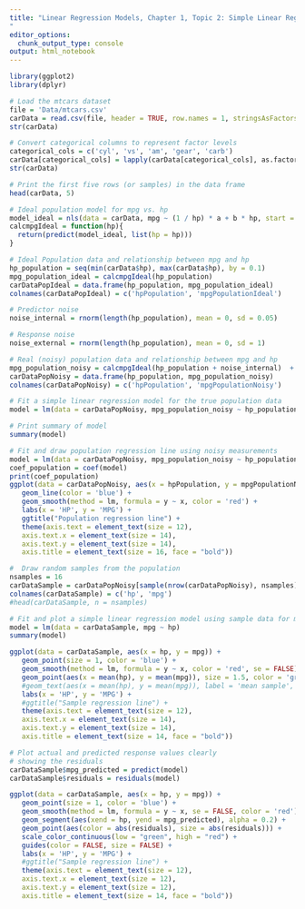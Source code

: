---
title: "Linear Regression Models, Chapter 1, Topic 2: Simple Linear Regression Model (SLRM) and its assumptions
"
editor_options:
  chunk_output_type: console
output: html_notebook
---

```{r}
library(ggplot2)
library(dplyr)
```

```{r}
# Load the mtcars dataset
file = 'Data/mtcars.csv'
carData = read.csv(file, header = TRUE, row.names = 1, stringsAsFactors = FALSE)
str(carData)
```

```{r}
# Convert categorical columns to represent factor levels
categorical_cols = c('cyl', 'vs', 'am', 'gear', 'carb')
carData[categorical_cols] = lapply(carData[categorical_cols], as.factor)
str(carData)
```

```{r}
# Print the first five rows (or samples) in the data frame
head(carData, 5)
```

```{r}
# Ideal population model for mpg vs. hp 
model_ideal = nls(data = carData, mpg ~ (1 / hp) * a + b * hp, start = list(a = 1, b = 1))
calcmpgIdeal = function(hp){
  return(predict(model_ideal, list(hp = hp)))
}
```

```{r}
# Ideal Population data and relationship between mpg and hp
hp_population = seq(min(carData$hp), max(carData$hp), by = 0.1)
mpg_population_ideal = calcmpgIdeal(hp_population)
carDataPopIdeal = data.frame(hp_population, mpg_population_ideal)
colnames(carDataPopIdeal) = c('hpPopulation', 'mpgPopulationIdeal')

# Predictor noise
noise_internal = rnorm(length(hp_population), mean = 0, sd = 0.05)

# Response noise
noise_external = rnorm(length(hp_population), mean = 0, sd = 1)

# Real (noisy) population data and relationship between mpg and hp
mpg_population_noisy = calcmpgIdeal(hp_population + noise_internal)  + noise_external
carDataPopNoisy = data.frame(hp_population, mpg_population_noisy)
colnames(carDataPopNoisy) = c('hpPopulation', 'mpgPopulationNoisy')
```

```{r}
# Fit a simple linear regression model for the true population data
model = lm(data = carDataPopNoisy, mpg_population_noisy ~ hp_population)

# Print summary of model
summary(model)
```

```{r}
# Fit and draw population regression line using noisy measurements
model = lm(data = carDataPopNoisy, mpg_population_noisy ~ hp_population)
coef_population = coef(model)
print(coef_population)
ggplot(data = carDataPopNoisy, aes(x = hpPopulation, y = mpgPopulationNoisy)) +
   geom_line(color = 'blue') +
   geom_smooth(method = lm, formula = y ~ x, color = 'red') +
   labs(x = 'HP', y = 'MPG') + 
   ggtitle("Population regression line") +
   theme(axis.text = element_text(size = 12),
   axis.text.x = element_text(size = 14),
   axis.text.y = element_text(size = 14),
   axis.title = element_text(size = 16, face = "bold"))
```

```{r}
#  Draw random samples from the population
nsamples = 16
carDataSample = carDataPopNoisy[sample(nrow(carDataPopNoisy), nsamples), ]
colnames(carDataSample) = c('hp', 'mpg')
#head(carDataSample, n = nsamples)
```

```{r}
# Fit and plot a simple linear regression model using sample data for mpg vs. hp
model = lm(data = carDataSample, mpg ~ hp)
summary(model)

ggplot(data = carDataSample, aes(x = hp, y = mpg)) +
   geom_point(size = 1, color = 'blue') +
   geom_smooth(method = lm, formula = y ~ x, color = 'red', se = FALSE) +
   geom_point(aes(x = mean(hp), y = mean(mpg)), size = 1.5, color = 'green') +
   #geom_text(aes(x = mean(hp), y = mean(mpg)), label = 'mean sample', hjust = 0, vjust = -0.5, size = 6, color = 'green') +
   labs(x = 'HP', y = 'MPG') + 
   #ggtitle("Sample regression line") +
   theme(axis.text = element_text(size = 12),
   axis.text.x = element_text(size = 14),
   axis.text.y = element_text(size = 14),
   axis.title = element_text(size = 14, face = "bold"))
```

```{r}
# Plot actual and predicted response values clearly
# showing the residuals
carDataSample$mpg_predicted = predict(model)
carDataSample$residuals = residuals(model)

ggplot(data = carDataSample, aes(x = hp, y = mpg)) +
   geom_point(size = 1, color = 'blue') +
   geom_smooth(method = lm, formula = y ~ x, se = FALSE, color = 'red') +
   geom_segment(aes(xend = hp, yend = mpg_predicted), alpha = 0.2) + 
   geom_point(aes(color = abs(residuals), size = abs(residuals))) +
   scale_color_continuous(low = "green", high = "red") + 
   guides(color = FALSE, size = FALSE) + 
   labs(x = 'HP', y = 'MPG') + 
   #ggtitle("Sample regression line") +
   theme(axis.text = element_text(size = 12),
   axis.text.x = element_text(size = 12),
   axis.text.y = element_text(size = 12),
   axis.title = element_text(size = 14, face = "bold"))
```
